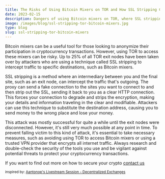 ```yaml
---
title: The Risks of Using Bitcoin Mixers on TOR and How SSL Stripping Can Put You in Danger
date: 2023-02-15
description: Dangers of using Bitcoin mixers on TOR, where SSL stripping can intercept traffic and lead to the loss of money
image: /images/blog/ssl-stripping-tor-bitcoin-mixers.jpg
type: blog
slug: ssl-stripping-tor-bitcoin-mixers
---
```


Bitcoin mixers can be a useful tool for those looking to anonymize their participation in cryptocurrency transactions. However, using TOR to access these mixers can be risky. Up to 25% of all TOR exit nodes have been taken over by attackers who are using a technique called SSL stripping to intercept traffic to specific destinations, such as Bitcoin mixers.

SSL stripping is a method where an intermediary between you and the final site, such as an exit node, can intercept the traffic that's outgoing. The proxy can send a fake connection to the sites you want to connect to and then strip out the SSL, sending it back to you as a clear HTTP connection. This forces your connection to degrade and strips the encryption, making your details and information traveling in the clear and modifiable. Attackers can use this technique to substitute the destination address, causing you to send money to the wrong place and lose your money.

This attack was mostly successful for quite a while until the exit nodes were disconnected. However, it's still very much possible at any point in time. To prevent falling victim to this kind of attack, it's essential to take necessary measures, such as avoiding using TOR to access Bitcoin mixers or using a trusted VPN provider that encrypts all internet traffic. Always research and double-check the security of the tools you use and be vigilant against potential threats to protect your cryptocurrency transactions.

If you want to find out more on how to secure your crypto
[contact us](/contact)

<small>inspired by: [Aantonop's Livestream Session - Decentralized Exchanges](https://www.youtube.com/live/ugPa1r2OdIU?feature=share)</small>










